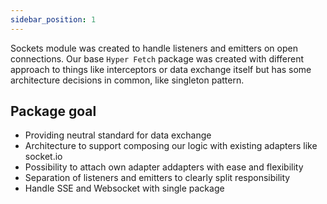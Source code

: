 ```yaml
---
sidebar_position: 1
---
```


Sockets module was created to handle listeners and emitters on open connections. Our base `Hyper Fetch` package was
created with different approach to things like interceptors or data exchange itself but has some architecture decisions
in common, like singleton pattern.

## Package goal

- Providing neutral standard for data exchange
- Architecture to support composing our logic with existing adapters like socket.io
- Possibility to attach own adapter addapters with ease and flexibility
- Separation of listeners and emitters to clearly split responsibility
- Handle SSE and Websocket with single package
